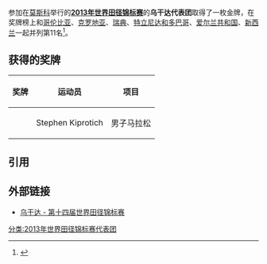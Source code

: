 参加在{{RUS}}[[莫斯科|莫斯科]]举行的'''[[2013年世界田径锦标赛|2013年世界田径锦标赛]]'''的'''乌干达代表团'''取得了一枚金牌，在奖牌榜上和[[2013年世界田径锦标赛哥伦比亚代表团|哥伦比亚]]、[[2013年世界田径锦标赛克罗地亚代表团|克罗地亚]]、[[2013年世界田径锦标赛瑞典代表团|瑞典]]、[[2013年世界田径锦标赛特立尼达和多巴哥代表团|特立尼达和多巴哥]]、[[2013年世界田径锦标赛爱尔兰共和国代表团|爱尔兰共和国]]、[[2013年世界田径锦标赛新西兰代表团|新西兰]]一起并列第11名<ref>{{cite web |url=http://www.iaaf.org/competitions/iaaf-world-championships/14th-iaaf-world-championships-4873/medaltable |title=2013年世界田径锦标赛奖牌榜 |publisher=国际田联 |accessdate=2013-08-16 |archive-date=2018-01-08 |archive-url=https://web.archive.org/web/20180108063912/https://www.iaaf.org/competitions/iaaf-world-championships/14th-iaaf-world-championships-4873/medaltable |dead-url=no }}{{en}}</ref>。

== 获得的奖牌 ==
{| class="wikitable" style="font-size:90%" width=60%
|-
! 奖牌
! 运动员
! 项目
|-
| {{gold medal}} || Stephen Kiprotich || 男子马拉松
|}

== 引用 ==
{{reflist}}

== 外部链接 ==
*[http://www.iaaf.org/competitions/iaaf-world-championships/14th-iaaf-world-championships-4873/country/uganda  乌干达 - 第十四届世界田径锦标赛]{{Wayback|url=http://www.iaaf.org/competitions/iaaf-world-championships/14th-iaaf-world-championships-4873/country/uganda |date=20150924165714 }}{{en}}

[[分类:2013年世界田径锦标赛代表团|分类:2013年世界田径锦标赛代表团]]